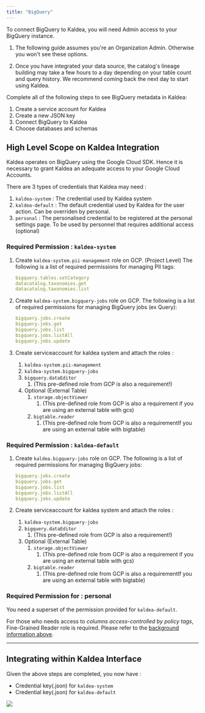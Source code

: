 ```yaml
---
title: "BigQuery"
---
```


To connect BigQuery to Kaldea, you will need Admin access to your BigQuery instance.

<Accordion title="Before you start">

1. The following guide assumes you're an Organization Admin. Otherwise you won't see these options.

2. Once you have integrated your data source, the catalog's lineage building may take a few hours to a day depending on your table count and query history. We recommend coming back the next day to start using Kaldea.

</Accordion>

Complete all of the following steps to see BigQuery metadata in Kaldea:

1. Create a service account for Kaldea
2. Create a new JSON key
3. Connect BigQuery to Kaldea
4. Choose databases and schemas

## High Level Scope on Kaldea Integration

Kaldea operates on BigQuery using the Google Cloud SDK. Hence it is necessary to
grant Kaldea an adequate access to your Google Cloud Accounts.

There are 3 types of credentials that Kaldea may need :

1. `kaldea-system` : The credential used by Kaldea system
2. `kaldea-default` : The default credential used by Kaldea for the user action.
   Can be overriden by personal.
3. `personal` : The personalised credential to be registered at the personal
   settings page. To be used by personnel that requires additional access
   (optional)

### Required Permission : `kaldea-system`

1. Create `kaldea-system.pii-management` role on GCP. (Project Level) The following is a list of required permissions for managing PII tags:

   ```yaml
   bigquery.tables.setCategory
   datacatalog.taxonomies.get
   datacatalog.taxonomies.list
   ```

2. Create `kaldea-system.bigquery-jobs` role on GCP. The following is a list of required permissions for managing BigQuery jobs (ex Query):

   ```yaml
   bigquery.jobs.create
   bigquery.jobs.get
   bigquery.jobs.list
   bigquery.jobs.listAll
   bigquery.jobs.update
   ```

3. Create serviceaccount for kaldea system and attach the roles :
   1. `kaldea-system.pii-management`
   2. `kaldea-system.bigquery-jobs`
   3. `bigquery.dataEditor`
      1. (This pre-defined role from GCP is also a requirement!)
   4. Optional (External Table)
      1. `storage.objectViewer`
         1. (This pre-defined role from GCP is also a requirement if you are
            using an external table with gcs)
      2. `bigtable.reader`
         1. (This pre-defined role from GCP is also a requirementIf you are
            using an external table with bigtable)

### Required Permission : `kaldea-default`

1. Create `kaldea.bigquery-jobs` role on GCP. The following is a list of required permissions for managing BigQuery jobs:

   ```yaml
   bigquery.jobs.create
   bigquery.jobs.get
   bigquery.jobs.list
   bigquery.jobs.listAll
   bigquery.jobs.update
   ```

2. Create serviceaccount for kaldea system and attach the roles :
   1. `kaldea-system.bigquery-jobs`
   2. `bigquery.dataEditor`
      1. (This pre-defined role from GCP is also a requirement!)
   3. Optional (External Table)
      1. `storage.objectViewer`
         1. (This pre-defined role from GCP is also a requirement if you are
            using an external table with gcs)
      2. `bigtable.reader`
         1. (This pre-defined role from GCP is also a requirementIf you are
            using an external table with bigtable)

### Required Permission for : personal

You need a superset of the permission provided for `kaldea-default`.

For those who needs access to _columns access-controlled by policy tags_,
Fine-Grained Reader role is required. Please refer to the
[background information above](https://www.notion.so/BigQuery-Integration-Guide-ba87af74dbe344d5aacf158610378860).

---

## Integrating within Kaldea Interface

Given the above steps are completed, you now have :

- Credential key(.json) for `kaldea-system`
- Credential key(.json) for `kaldea-default`

![](/images/bigquery)
